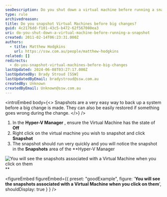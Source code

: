 ```yaml
---
seoDescription: Do you shut down a virtual machine before running a snapshot?
type: rule
archivedreason:
title: Do you snapshot Virtual Machines before big changes?
guid: 4c2176dd-f101-43c5-b472-62f567080ea3
uri: do-you-shut-down-a-virtual-machine-before-running-a-snapshot
created: 2011-02-14T06:23:31.000Z
authors:
  - title: Matthew Hodgkins
    url: https://ssw.com.au/people/matthew-hodgkins
related: []
redirects:
  - do-you-snapshot-virtual-machines-before-big-changes
lastUpdated: 2024-06-08T03:27:17.000Z
lastUpdatedBy: Brady Stroud [SSW]
lastUpdatedByEmail: bradystroud@ssw.com.au
createdBy: Unknown
createdByEmail: Unknown@ssw.com.au
---
```


<introEmbed
  body={<>
Snapshots are a very easy way to back up a system before a big change is made. They can also be easily restored if something goes wrong during the change.
  </>}
/>
1. In the **Hyper-V Manager** , ensure the Virtual Machine has the state of **Off**
2. Right click on the virtual machine you wish to snapshot and click **Snapshot**
3. The snapshot should run very quickly and you will notice the snapshot in the **Snapshots** area of the \*\*Hyper-V Manager

![You will see the snapshots associated with a Virtual Machine when you click on them](/uploads/rules/do-you-shut-down-a-virtual-machine-before-running-a-snapshot/snapshot-while-off.jpg)\*\*

<figureEmbed figureEmbed={{
  preset: "goodExample",
  figure: '**You will see the snapshots associated with a Virtual Machine when you click on them**',
  shouldDisplay: true
} } />
